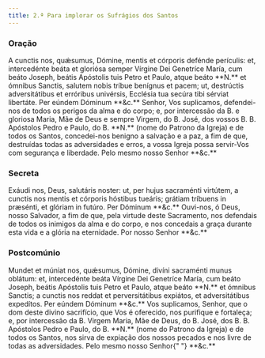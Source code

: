 ```yaml
---
title: 2.ª Para implorar os Sufrágios dos Santos
---
```


### Oração

<div class="side-by-side not-content">
  <span>
    A cunctis nos, quǽsumus, Dómine, mentis et córporis defénde perículis: et,
    intercedénte beáta et gloriósa semper Vírgine Dei Genetríce María, cum beáto
    Joseph, beátis Apóstolis tuis Petro et Paulo, atque beáto **N.** et ómnibus
    Sanctis, salutem nobis tríbue benígnus et pacem; ut, destrúctis
    adversitátibus et erróribus univérsis, Ecclésia tua secúra tibi sérviat
    libertáte. Per eúndem Dóminum **&c.**
  </span>
  <span>
    Senhor, Vos suplicamos, defendei-nos de todos os perigos da alma e do corpo;
    e, por intercessão da B. e gloriosa Maria, Mãe de Deus e sempre Virgem, do
    B. José, dos vossos B. B. Apóstolos Pedro e Paulo, do B. **N.** (nome do
    Patrono da Igreja) e de todos os Santos, concedei-nos benigno a salvação e a
    paz, a fim de que, destruídas todas as adversidades e erros, a vossa Igreja
    possa servir-Vos com segurança e liberdade. Pelo mesmo nosso Senhor **&c.**
  </span>
</div>

### Secreta

<div class="side-by-side not-content">
  <span>
    Exáudi nos, Deus, salutáris noster: ut, per hujus sacraménti virtútem, a
    cunctis nos mentis et córporis hóstibus tueáris; grátiam tríbuens in
    præsénti, et glóriam in futúro. Per Dóminum **&c.**
  </span>
  <span>
    Ouvi-nos, ó Deus, nosso Salvador, a fim de que, pela virtude deste
    Sacramento, nos defendais de todos os inimigos da alma e do corpo, e nos
    concedais a graça durante esta vida e a glória na eternidade. Por nosso
    Senhor **&c.**
  </span>
</div>

### Postcomúnio

<div class="side-by-side not-content">
  <span>
    Mundet et múniat nos, quǽsumus, Dómine, divíni sacraménti munus oblátum: et,
    intercedénte beáta Vírgine Dei Genetríce María, cum beáto Joseph, beátis
    Apóstolis tuis Petro et Paulo, atque beáto **N.** et ómnibus Sanctis; a
    cunctis nos reddat et perversitátibus expiátos, et adversitátibus expedítos.
    Per eúndem Dóminum **&c.**
  </span>
  <span>
    Vos suplicamos, Senhor, que o dom deste divino sacrifício, que Vos é
    oferecido, nos purifique e fortaleça; e, por intercessão da B. Virgem Maria,
    Mãe de Deus, do B. José, dos B. B. Apóstolos Pedro e Paulo, do B. **N.**
    (nome do Patrono da Igreja) e de todos os Santos, nos sirva de expiação dos
    nossos pecados e nos livre de todas as adversidades. Pelo mesmo nosso Senhor{" "}
    **&c.**
  </span>
</div>

